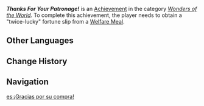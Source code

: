 {{Achievement Infobox
|id           = 81402
|order id     = 1386
|category     = Wonders of the World
|description  = Obtained a twice-lucky fortune slip.
|requirements = 
|primogems    = 5
|tracking     = 
|hidden       = 1
|topic        = Welfare Meal Fortune Slips
|type         = Exploration
}}
{{About|the achievement|the soundtrack|Thanks for Your Patronage!}}
'''''Thanks For Your Patronage!''''' is an [[Achievement]] in the category ''[[Wonders of the World]]''. To complete this achievement, the player needs to obtain a "twice-lucky" fortune slip from a [[Welfare Meal]].
<!--
==Trivia==

==Video Guides==
{{EVT
|video1   = 
|caption1 = 
}}
-->
==Other Languages==
{{Other Languages
|en      = Thanks For Your Patronage!
|zhs     = 多谢惠顾！
|zhs_rm  = Duōxiè Huìgù!
|zht     = 多謝惠顧！
|zht_rm  = Duōxiè Huìgù!
|zh_tl   = Thanks For Your Patronage!
|ja      = 毎度あり！
|ja_rm   = Maido Ari!
|ja_tl   = 
|ko      = 방문해 주셔서 감사합니다!
|ko_rm   = 
|ko_tl   = 
|es      = ¡Gracias por su compra!
|es_tl   = Thanks For Your Purchase!
|fr      = Et {{MC|m=un client satisfait|f=une cliente satisfaite}} !
|fr_tl   = And a Satisfied Client!
|ru      = Спасибо за вашу поддержку!
|ru_tl   = 
|th      = ขอบคุณที่มาอุดหนุนนะ!
|th_rm   = 
|th_tl   = 
|vi      = Cảm Ơn Đã Ủng Hộ!
|vi_tl   = 
|de      = Beehr uns bald wieder!
|de_tl   = Honor Us Again Soon!
|id      = Terima Kasih Atas Dukungannya!
|id_tl   = Thank You For Your Support!
|pt      = Obrigada pela Escolha!
|pt_tl   = 
|tr      = Kesenize Bereket!
|tr_tl   = Bless Your Pouch!
|it      = Grazie per il sostegno!
|it_tl   = Thanks for the Support!
}}

==Change History==
{{Change History|4.1}}
<!--
==References==
{{Reflist}}
-->
==Navigation==
{{Achievement Navbox|Wonders of the World|Exploration}}

[[es:¡Gracias por su compra!]]